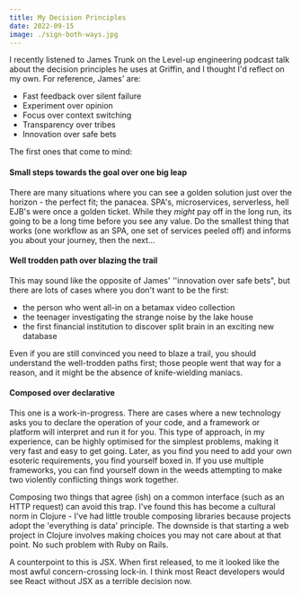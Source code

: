 ```yaml
---
title: My Decision Principles
date: 2022-09-15
image: ./sign-both-ways.jpg
---
```

I recently listened to James Trunk on the Level-up engineering podcast talk about the decision principles he uses at Griffin, and I thought I'd reflect on my own.  For reference, James' are:

* Fast feedback over silent failure
* Experiment over opinion
* Focus over context switching
* Transparency over tribes
* Innovation over safe bets

The first ones that come to mind:

#### Small steps towards the goal over one big leap
There are many situations where you can see a golden solution just over the horizon - the perfect fit; the panacea.  SPA's, microservices, serverless, hell EJB's were once a golden ticket.  While they *might* pay off in the long run, its going to be a long time before you see any value.  Do the smallest thing that works (one workflow as an SPA, one set of services peeled off) and informs you about your journey, then the next...

#### Well trodden path over blazing the trail
This may sound like the opposite of James' ''innovation over safe bets", but there are lots of cases where you don't want to be the first:  
* the person who went all-in on a betamax video collection
* the teenager investigating the strange noise by the lake house
* the first financial institution to discover split brain in an exciting new database

Even if you are still convinced you need to blaze a trail, you should understand the well-trodden paths first; those people went that way for a reason, and it might be the absence of knife-wielding maniacs.

#### Composed over declarative
This one is a work-in-progress.  There are cases where a new technology asks you to declare the operation of your code, and a framework or platform will interpret and run it for you.  This type of approach, in my experience, can be highly optimised for the simplest problems, making it very fast and easy to get going.  Later, as you find you need to add your own esoteric requirements, you find yourself boxed in.  If you use multiple frameworks, you can find yourself down in the weeds attempting to make two violently conflicting things work together. 

Composing two things that agree (ish) on a common interface (such as an HTTP request) can avoid this trap.  I've found this has become a cultural norm in Clojure - I've had little trouble composing libraries because projects adopt the 'everything is data' principle.  The downside is that starting a web project in Clojure involves making choices you may not care about at that point.  No such problem with Ruby on Rails.

A counterpoint to this is JSX.  When first released, to me it looked like the most awful concern-crossing lock-in.  I think most React developers would see React without JSX as a terrible decision now.